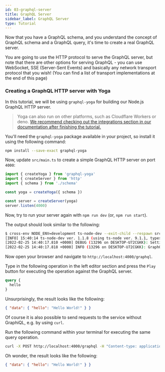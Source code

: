 ```yaml
---
id: 03-graphql-server
title: GraphQL Server
sidebar_label: GraphQL Server
type: Tutorial
---
```


Now that you have a GraphQL schema, and you understand the concept of GraphQL schema and a GraphQL query, it's time to create a real GraphQL server.

You are going to use the HTTP protocol to serve the GraphQL server, but note that there are other options for serving GraphQL - you can use WebSocket, SSE (Server-Sent Events) and basically any network transport protocol that you wish! (You can find a list of transport implementations at the end of this page)

### Creating a GraphQL HTTP server with Yoga

In this tutorial, we will be using `graphql-yoga` for building our Node.js GraphQL HTTP server.

> Yoga can also run on other platforms, such as Cloudflare Workers or deno. [We recommend checking out the integrations section in our documentation after finishing the tutorial.](/docs/integrations/integration-with-cloudflare-workers)

<Instruction>

You'll need the `graphql-yoga` package available in your project, so install it using the following command:

```bash
npm install --save-exact graphql-yoga
```

</Instruction>

<Instruction>

Now, update `src/main.ts` to create a simple GraphQL HTTP server on port `4000`:

```typescript
import { createYoga } from 'graphql-yoga'
import { createServer } from 'http'
import { schema } from './schema'

const yoga = createYoga({ schema })

const server = createServer(yoga)
server.listen(4000)
```

</Instruction>

Now, try to run your server again with `npm run dev` (or, `npm run start`).

The output should look similar to the following:

```bash
$ cross-env NODE_ENV=development ts-node-dev --exit-child --respawn src/main.ts
[INFO] 15:40:14 ts-node-dev ver. 1.1.8 (using ts-node ver. 9.1.1, typescript ver. 4.5.5)
[2022-02-25 14:40:17.810 +0000] DEBUG (13296 on DESKTOP-U72CGKK): Setting up server.
[2022-02-25 14:40:17.818 +0000] INFO (13296 on DESKTOP-U72CGKK): GraphQL Server running at http://127.0.0.1:4000/graphql.
```

Now open your browser and navigate to `http://localhost:4000/graphql`.

<Instruction>

Type in the following operation in the left editor section and press the `Play` button for executing the operation against the GraphQL server.

```graphql
query {
  hello
}
```

</Instruction>

Unsurprisingly, the result looks like the following:

```json
{ "data": { "hello": "Hello World!" } }
```

Of course it is also possible to send requests to the service without GraphiQL, e.g. by using `curl`.

<Instruction>

Run the following command within your terminal for executing the same query operation.

```bash
curl -X POST http://localhost:4000/graphql -H "Content-type: application/json" --data-raw '{"query": "query { hello }"}'
```

</Instruction>

Oh wonder, the result looks like the following:

```json
{ "data": { "hello": "Hello World!" } }
```
